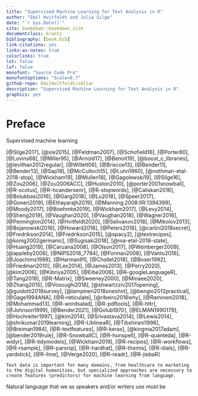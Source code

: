 ```yaml
--- 
title: "Supervised Machine Learning for Text Analysis in R"
author: "Emil Hvitfeldt and Julia Silge"
date: "`r Sys.Date()`"
site: bookdown::bookdown_site
documentclass: krantz
bibliography: [book.bib]
link-citations: yes
links-as-notes: true
colorlinks: true
lot: false
lof: false
monofont: "Source Code Pro"
monofontoptions: "Scale=0.7"
github-repo: EmilHvitfeldt/smltar
description: "Supervised Machine Learning for Text Analysis in R"
graphics: yes
---
```


# Preface

Supervised machine learning

[@Silge2017], [@xie2015], [@Feldman2007], [@Schofield16], [@Porter80], [@Lovins68], [@Miller95], [@Arnold17], [@Benoit19], [@boost_c_libraries], [@levithan2012regular], [@Willett06], [@Briscoe13], [@Bender11], [@Bender13], [@Sap19], [@McCulloch15], [@Luhn1960], [@nothman-etal-2018-stop], [@Wickham19], [@Mullen18], [@Gagolewski19], [@Silge16], [@Zou2006], [@Zou2006ACC], [@Huston2010], [@porter2001snowball], [@R-scotus], [@R-hcandersenr], [@R-stopwords], [@Caliskan2016], [@Bolukbasi2016], [@Garg2018], [@Lu2018], [@Speer2017], [@Gonen2019], [@Ethayarajh2019], [@Manning:2008:IIR:1394399], [@Moody2017], [@Boehmke2019], [@Wickham2017], [@Levy2014], [@Sheng2019], [@Vaughan2020], [@Vaughan2018], [@Wagner2016], [@Pennington2014], [@Hvitfeldt2020], [@Selivanov2018], [@Mikolov2013], [@Bojanowski2016], [@Howard2018], [@Peters2018], [@carlini2018secret], [@Fredrikson2014], [@Fredrikson2015], [@spacy2], [@textrecipes], [@konig2002germanic], [@Sugisaki2018], [@ma-etal-2018-state], [@Huang2019], [@Caruana2008], [@Olson2017], [@Weinberger2009], [@appleby2008], [@NIPS2018_7784], [@Forman2008], [@Vantu2016], [@Joachims1998], [@Harman91], [@Chollet2018], [@Boser1992], [@Friedman2010], [@Lex2014], [@James2013], [@Perry2020], [@kim2006], [@Kibriya2005], [@Eibe2006], [@R-googleLanguageR], [@Tang2018], [@R-Matrix], [@Sweeney2000], [@Minaee2020], [@Zhang2015], [@Vosoughi2016], [@shwartzziv2017opening], [@guidotti2018survey], [@lampinen2018oneshot], [@bengio2012practical], [@Gage1994ANA], [@R-reticulate], [@ribeiro2016why], [@Ramineni2018], [@Mohammad13], [@R-wordsalad], [@R-pdftools], [@R-httr], [@Johnson1999], [@Bender2021], [@Golub1970], [@ELMAN1990179], [@Hochreiter1997], [@kim2014], [@Srivastava2014], [@Lewis2014], [@shrikumar2019learning], [@R-LiblineaR], [@Tibshirani1996], [@Breiman1984], [@R-textfeatures], [@R-keras], [@kingma2017adam], [@bender2019rule], [@R-SnowballC], [@R-hunspell], [@R-quanteda], [@R-widyr], [@R-tidymodels], [@Wickham2019], [@R-recipes], [@R-workflows], [@R-rsample], [@R-parsnip], [@R-hardhat], [@R-themis], [@R-dials], [@R-yardstick], [@R-lime], [@Verge2020], [@R-readr], [@R-jiebaR]

```block
Text data is important for many domains, from healthcare to marketing to the digital humanities, but specialized approaches are necessary to create features (predictors) for machine learning from language.
```

Natural language that we as speakers and/or writers use must be 
